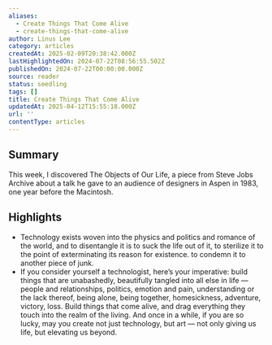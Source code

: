 ```yaml
---
aliases:
  - Create Things That Come Alive
  - create-things-that-come-alive
author: Linus Lee
category: articles
createdAt: 2025-02-09T20:38:42.000Z
lastHighlightedOn: 2024-07-22T08:56:55.502Z
publishedOn: 2024-07-22T00:00:00.000Z
source: reader
status: seedling
tags: []
title: Create Things That Come Alive
updatedAt: 2025-04-12T15:55:18.000Z
url: ''
contentType: articles
---
```

## Summary

This week, I discovered The Objects of Our Life, a piece from Steve Jobs Archive about a talk he gave to an audience of designers in Aspen in 1983, one year before the Macintosh.

## Highlights

- Technology exists woven into the physics and politics and romance of the world, and to disentangle it is to suck the life out of it, to sterilize it to the point of exterminating its reason for existence. to condemn it to another piece of junk.
- If you consider yourself a technologist, here’s your imperative: build things that are unabashedly, beautifully tangled into all else in life — people and relationships, politics, emotion and pain, understanding or the lack thereof, being alone, being together, homesickness, adventure, victory, loss. Build things that come alive, and drag everything they touch into the realm of the living. And once in a while, if you are so lucky, may you create not just technology, but art — not only giving us life, but elevating us beyond.
